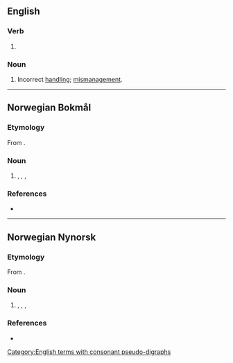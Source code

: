 ==English==

===Verb===
{{head|en|verb form}}

# {{present participle of|en|mishandle|nocat=1}}

===Noun===
{{en-noun|~}}

# Incorrect [[handling]]; [[mismanagement]].

[[Category:English terms with consonant pseudo-digraphs]]

----

==Norwegian Bokmål==

===Etymology===
From {{suffix|nb|mishandle|ing}}.

===Noun===
{{nb-noun-c}}

# {{l|en|abuse}}, {{l|en|ill-treatment}}, {{l|en|maltreatment}}, {{l|en|mistreatment}}

===References===
* {{R:The Bokmål Dictionary}}

----

==Norwegian Nynorsk==

===Etymology===
From {{suffix|nn|mishandle|ing}}.

===Noun===
{{nn-noun-f3}}

# {{l|en|abuse}}, {{l|en|ill-treatment}}, {{l|en|maltreatment}}, {{l|en|mistreatment}}

===References===
* {{R:The Nynorsk Dictionary}}